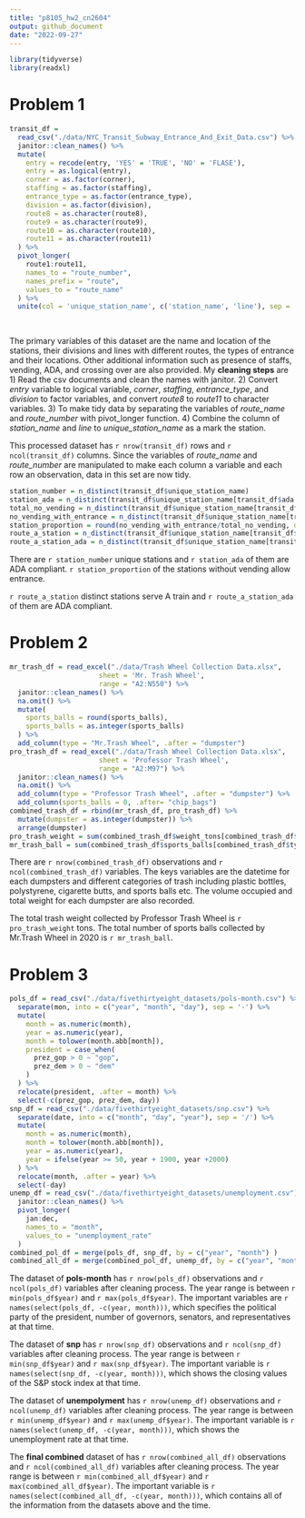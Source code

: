 ```yaml
---
title: "p8105_hw2_cn2604"
output: github_document
date: "2022-09-27"
---
```


```r
library(tidyverse)
library(readxl)
```
# Problem 1
```r
transit_df = 
  read_csv("./data/NYC_Transit_Subway_Entrance_And_Exit_Data.csv") %>% 
  janitor::clean_names() %>% 
  mutate(
    entry = recode(entry, 'YES' = 'TRUE', 'NO' = 'FLASE'),
    entry = as.logical(entry),
    corner = as.factor(corner),
    staffing = as.factor(staffing),
    entrance_type = as.factor(entrance_type),
    division = as.factor(division),
    route8 = as.character(route8),
    route9 = as.character(route9),
    route10 = as.character(route10),
    route11 = as.character(route11)
  ) %>% 
  pivot_longer(
    route1:route11,
    names_to = "route_number",
    names_prefix = "route",
    values_to = "route_name"
  ) %>% 
  unite(col = 'unique_station_name', c('station_name', 'line'), sep = ' ')
  
  
```
The primary variables of this dataset are the name and location of the stations, their divisions and lines with different routes, the types of entrance and their locations. Other additional information such as presence of staffs, vending, ADA, and crossing over are also provided.
My __cleaning steps__ are 
1) Read the csv documents and clean the names with janitor.
2) Convert _entry_ variable to logical variable, _corner_, _staffing_, _entrance_type_, and _division_ to factor variables, and convert _route8_ to _route11_ to character variables.
3) To make tidy data by separating the variables of _route_name_ and _route_number_ with pivot_longer function.
4) Combine the column of _station_name_ and _line_ to _unique_station_name_ as a mark the station.

This processed dataset has `r nrow(transit_df)` rows and `r ncol(transit_df)` columns. Since the variables of  _route_name_ and _route_number_ are manipulated to make each column a variable and each row an observation, data in this set are now tidy. 

```r
station_number = n_distinct(transit_df$unique_station_name)
station_ada = n_distinct(transit_df$unique_station_name[transit_df$ada == TRUE])
total_no_vending = n_distinct(transit_df$unique_station_name[transit_df$vending == 'NO'])
no_vending_with_entrance = n_distinct(transit_df$unique_station_name[transit_df$vending == 'NO' & transit_df$entry == TRUE])
station_proportion = round(no_vending_with_entrance/total_no_vending, digits = 2)
route_a_station = n_distinct(transit_df$unique_station_name[transit_df$route_name == 'A'])
route_a_station_ada = n_distinct(transit_df$unique_station_name[transit_df$route_name == 'A' & transit_df$ada == TRUE])
```

There are `r station_number` unique stations and `r station_ada` of them are ADA compliant. `r station_proportion` of the stations without vending allow entrance.

`r route_a_station` distinct stations serve A train and `r route_a_station_ada` of them are ADA compliant.

# Problem 2

```r
mr_trash_df = read_excel("./data/Trash Wheel Collection Data.xlsx",
                      sheet = 'Mr. Trash Wheel',
                      range = "A2:N550") %>% 
  janitor::clean_names() %>% 
  na.omit() %>% 
  mutate(
    sports_balls = round(sports_balls),
    sports_balls = as.integer(sports_balls)
  ) %>% 
  add_column(type = "Mr.Trash Wheel", .after = "dumpster")
pro_trash_df = read_excel("./data/Trash Wheel Collection Data.xlsx",
                      sheet = 'Professor Trash Wheel',
                      range = "A2:M97") %>% 
  janitor::clean_names() %>% 
  na.omit() %>% 
  add_column(type = "Professor Trash Wheel", .after = "dumpster") %>% 
  add_column(sports_balls = 0, .after= "chip_bags")
combined_trash_df = rbind(mr_trash_df, pro_trash_df) %>% 
  mutate(dumpster = as.integer(dumpster)) %>% 
  arrange(dumpster)
pro_trash_weight = sum(combined_trash_df$weight_tons[combined_trash_df$type == "Professor Trash Wheel"])
mr_trash_ball = sum(combined_trash_df$sports_balls[combined_trash_df$type == "Mr.Trash Wheel" & combined_trash_df$year == 2020])
```
There are `r nrow(combined_trash_df)` observations and `r ncol(combined_trash_df)` variables. The keys variables are the datetime for each dumpsters and different categories of trash including plastic bottles, polystyrene, cigarette butts, and sports balls etc. The volume occupied and total weight for each dumpster are also recorded. 

The total trash weight collected by Professor Trash Wheel is `r pro_trash_weight` tons. The total number of sports balls collected by Mr.Trash Wheel in 2020 is `r mr_trash_ball`.

# Problem 3

```r
pols_df = read_csv("./data/fivethirtyeight_datasets/pols-month.csv") %>% 
  separate(mon, into = c("year", "month", "day"), sep = '-') %>% 
  mutate(
    month = as.numeric(month),
    year = as.numeric(year),
    month = tolower(month.abb[month]),
    president = case_when(
      prez_gop > 0 ~ "gop",
      prez_dem > 0 ~ "dem"
    )
  ) %>% 
  relocate(president, .after = month) %>% 
  select(-c(prez_gop, prez_dem, day))
snp_df = read_csv("./data/fivethirtyeight_datasets/snp.csv") %>% 
  separate(date, into = c("month", "day", "year"), sep = '/') %>% 
  mutate(
    month = as.numeric(month),
    month = tolower(month.abb[month]),
    year = as.numeric(year),
    year = ifelse(year >= 50, year + 1900, year +2000)
  ) %>% 
  relocate(month, .after = year) %>% 
  select(-day)
unemp_df = read_csv("./data/fivethirtyeight_datasets/unemployment.csv") %>% 
  janitor::clean_names() %>%
  pivot_longer(
    jan:dec,
    names_to = "month",
    values_to = "unemployment_rate"
  )
combined_pol_df = merge(pols_df, snp_df, by = c("year", "month") )
combined_all_df = merge(combined_pol_df, unemp_df, by = c("year", "month"))
```
The dataset of __pols-month__ has `r nrow(pols_df)` observations and `r ncol(pols_df)` variables after cleaning process. The year range is between `r min(pols_df$year)` and `r max(pols_df$year)`. The important variables are `r names(select(pols_df, -c(year, month)))`, which specifies the political party of the president, number of governors, senators, and representatives at that time.

The dataset of __snp__ has `r nrow(snp_df)` observations and `r ncol(snp_df)` variables after cleaning process. The year range is between `r min(snp_df$year)` and `r max(snp_df$year)`. The important variable is `r names(select(snp_df, -c(year, month)))`, which shows the closing values of the S&P stock index at that time.

The dataset of __unempolyment__ has `r nrow(unemp_df)` observations and `r ncol(unemp_df)` variables after cleaning process. The year range is between `r min(unemp_df$year)` and `r max(unemp_df$year)`. The important variable is `r names(select(unemp_df, -c(year, month)))`, which shows the unemployment rate at that time.

The __final combined__ dataset of has `r nrow(combined_all_df)` observations and `r ncol(combined_all_df)` variables after cleaning process. The year range is between `r min(combined_all_df$year)` and `r max(combined_all_df$year)`. The important variable is `r names(select(combined_all_df, -c(year, month)))`, which contains all of the information from the datasets above and the time.